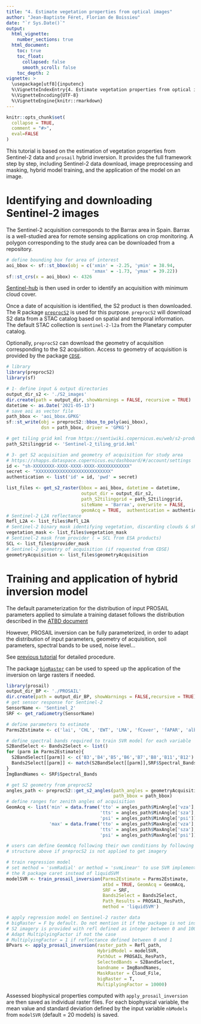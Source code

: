 ```yaml
---
title: "4. Estimate vegetation properties from optical images"
author: "Jean-Baptiste Féret, Florian de Boissieu"
date: "`r Sys.Date()`"
output:
  html_vignette:
    number_sections: true
  html_document:
    toc: true
    toc_float:
      collapsed: false
      smooth_scroll: false
    toc_depth: 2
vignette: >
  \usepackage[utf8]{inputenc}
  %\VignetteIndexEntry{4. Estimate vegetation properties from optical images}
  %\VignetteEncoding{UTF-8}
  %\VignetteEngine{knitr::rmarkdown}
---
```


```r
knitr::opts_chunk$set(
  collapse = TRUE,
  comment = "#>",
  eval=FALSE
)
```

This tutorial is based on the estimation of vegetation properties from 
Sentinel-2 data and `prosail` hybrid inversion. 
It provides the full framework step by step, including Sentinel-2 data download, 
image preprocessing and masking, hybrid model training, and the application of 
the model on an image. 


# Identifying and downloading Sentinel-2 images

The Sentinel-2 acquisition corresponds to the Barrax area in Spain. 
Barrax is a well-studied area for remote sensing applications on crop monitoring. 
A polygon corresponding to the study area can be downloaded from a repository. 

```r
# define bounding box for area of interest
aoi_bbox <- sf::st_bbox(obj = c('xmin' = -2.25, 'ymin' = 38.94, 
                                'xmax' = -1.73, 'ymax' = 39.22))
sf::st_crs(x = aoi_bbox) <- 4326
```

[Sentinel-hub](https://apps.sentinel-hub.com/eo-browser/?zoom=11&lat=39.09836&lng=-2.01462&themeId=DEFAULT-THEME&visualizationUrl=https%3A%2F%2Fservices.sentinel-hub.com%2Fogc%2Fwms%2Fbd86bcc0-f318-402b-a145-015f85b9427e&datasetId=S2L2A&fromTime=2021-05-13T00%3A00%3A00.000Z&toTime=2021-05-13T23%3A59%3A59.999Z&layerId=1_TRUE_COLOR) 
is then used in order to identify an acquisition with minimum cloud cover.

Once a date of acquisition is identified, the S2 product is then downloaded. 
The R package [`preprocS2`](https://jbferet.gitlab.io/preprocs2/) is used for 
this purpose. 
`preprocS2` will download S2 data from a STAC catalog based on spatial and 
temporal information.
The default STAC collection is `sentinel-2-l2a` from the Planetary computer 
catalog.

Optionally, `preprocS2` can download the geometry of acquisition corresponding 
to the S2 acquisition.
Access to geometry of acquisition is provided by the package 
[`CDSE`](https://zivankaraman.github.io/CDSE/).

```r
# library
library(preprocS2)
library(sf)

# 1- define input & output directories
output_dir_s2 <- './S2_images'
dir.create(path = output_dir, showWarnings = FALSE, recursive = TRUE)
datetime <- as.Date('2021-05-13')
# save aoi as vector file
path_bbox <- 'aoi_bbox.GPKG'
sf::st_write(obj = preprocS2::bbox_to_poly(aoi_bbox), 
             dsn = path_bbox, driver = 'GPKG')

# get tiling grid kml from https://sentiwiki.copernicus.eu/web/s2-products
path_S2tilinggrid <- 'Sentinel-2_tiling_grid.kml'

# 3- get S2 acquisition and geometry of acquisition for study area
# https://shapps.dataspace.copernicus.eu/dashboard/#/account/settings
id <- "sh-XXXXXXXX-XXXX-XXXX-XXXX-XXXXXXXXXXXX"
secret <- "XXXXXXXXXXXXXXXXXXXXXXXXXXXX"
authentication <- list('id' = id, 'pwd' = secret)

list_files <- get_s2_raster(bbox = aoi_bbox, datetime = datetime, 
                            output_dir = output_dir_s2, 
                            path_S2tilinggrid = path_S2tilinggrid, 
                            siteName = 'Barrax', overwrite = FALSE, 
                            geomAcq = TRUE,  authentication = authentication)
# Sentinel-2 L2A reflectance
Refl_L2A <- list_files$Refl_L2A
# Sentinel-2 binary mask identifying vegetation, discarding clouds & shadows
vegetation_mask <- list_files$vegetation_mask
# Sentinel-2 mask from provider ( = SCL from ESA products)
SCL <- list_files$provider_mask
# Sentinel-2 geometry of acquisition (if requested from CDSE)
geometryAcquisition <- list_files$geometryAcquisition
```

# Training and application of hybrid inversion model 

The default parameterization for the distribution of input PROSAIL parameters 
applied to simulate a training dataset follows the distribution described in the 
[ATBD document](https://step.esa.int/docs/extra/ATBD_S2ToolBox_V2.0.pdf)

However, PROSAIL inversion can be fully parameterized, in order to adapt the 
distribution of input parameters, geometry of acquisition, soil parameters, 
spectral bands to be used, noise level... 

See [previous tutorial](https://jbferet.gitlab.io/prosail/articles/prosail3.html) 
for detailed procedure. 

The package [`bigRaster`](https://gitlab.com/jbferet/bigRaster) can be used to 
speed up the application of the inversion on large rasters if needed. 

```r
library(prosail)
output_dir_BP <- './PROSAIL'
dir.create(path = output_dir_BP, showWarnings = FALSE,recursive = TRUE)
# get sensor response for Sentinel-2
SensorName <- 'Sentinel_2'
SRF <- get_radiometry(SensorName)

# define parameters to estimate
Parms2Estimate <- c('lai', 'CHL', 'EWT', 'LMA', 'fCover', 'fAPAR', 'albedo')

# define spectral bands required to train SVR model for each variable
S2BandSelect <- Bands2Select <- list()
for (parm in Parms2Estimate){
  S2BandSelect[[parm]] <- c('B3','B4','B5','B6','B7','B8','B11','B12')
  Bands2Select[[parm]] <- match(S2BandSelect[[parm]],SRF$Spectral_Bands)
}
ImgBandNames <- SRF$Spectral_Bands

# get S2 geometry from preprocS2
angles_path <- preprocS2::get_s2_angles(path_angles = geometryAcquisition[[datetime]], 
                                        path_bbox = path_bbox)
# define ranges for zenith angles of acquisition
GeomAcq <- list('min' = data.frame('tto' = angles_path$MinAngle['vza'],
                                   'tts' = angles_path$MinAngle['sza'], 
                                   'psi' = angles_path$MinAngle['psi']), 
                'max' = data.frame('tto' = angles_path$MaxAngle['vza'], 
                                   'tts' = angles_path$MaxAngle['sza'], 
                                   'psi' = angles_path$MaxAngle['psi']))

# users can define GeomAcq following their own conditions by following the list 
# structure above if preprocS2 is not applied to get imagery

# train regression model
# set method = 'svmRadial' or method = 'svmLinear' to use SVR implemented in 
# the R package caret instead of liquidSVM
modelSVR <- train_prosail_inversion(Parms2Estimate = Parms2Estimate,
                                    atbd = TRUE, GeomAcq = GeomAcq, 
                                    SRF = SRF, 
                                    Bands2Select = Bands2Select, 
                                    Path_Results = PROSAIL_ResPath, 
                                    method = 'liquidSVM')

# apply regression model on Sentinel-2 raster data
# bigRaster = F by default. Do not mention it if the package is not installed
# S2 imagery is provided with refl defined as integer between 0 and 10000
# Adapt MultiplyingFactor if not the case 
# MultiplyingFactor = 1 if reflectance defined between 0 and 1
BPvars <- apply_prosail_inversion(raster_path = Refl_path, 
                                  HybridModel = modelSVR, 
                                  PathOut = PROSAIL_ResPath,
                                  SelectedBands = S2BandSelect, 
                                  bandname = ImgBandNames, 
                                  MaskRaster = Cloud_File, 
                                  bigRaster = T, 
                                  MultiplyingFactor = 10000)
```


Assessed biophysical properties computed with `apply_prosail_inversion` are then 
saved as individual raster files. 
For each biophysical variable, the mean value and standard deviation defined by 
the input variable `nbModels` from `modelSVR` (default = 20 models) is saved.
